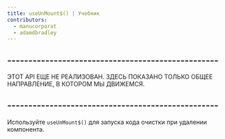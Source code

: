 ```yaml
---
title: useUnMount$() | Учебник
contributors:
  - manucorporat
  - adamdbradley
---
```


## --------------------------------------------------

ЭТОТ API ЕЩЕ НЕ РЕАЛИЗОВАН. ЗДЕСЬ ПОКАЗАНО ТОЛЬКО ОБЩЕЕ НАПРАВЛЕНИЕ, В КОТОРОМ МЫ ДВИЖЕМСЯ.

## --------------------------------------------------

Используйте `useUnMount$()` для запуска кода очистки при удалении компонента.
